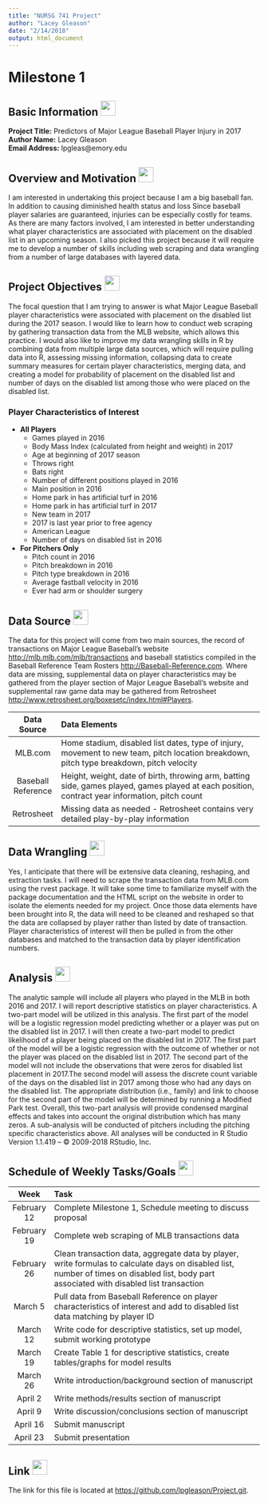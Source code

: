 ```yaml
---
title: "NURSG 741 Project"
author: "Lacey Gleason"
date: "2/14/2018"
output: html_document
---
```


# Milestone 1

## Basic Information ![](https://upload.wikimedia.org/wikipedia/en/1/1e/Baseball_%28crop%29.jpg){width=30px}  

**Project Title:** Predictors of Major League Baseball Player Injury in 2017   
**Author Name:** Lacey Gleason  
**Email Address:** lpgleas@emory.edu  

## Overview and Motivation ![](https://upload.wikimedia.org/wikipedia/en/1/1e/Baseball_%28crop%29.jpg){width=30px}    
I am interested in undertaking this project because I am a big baseball fan. In addition to causing diminished health status and loss Since baseball player salaries are guaranteed, injuries can be especially costly for teams. As there are many factors involved, I am interested in better understanding what player characteristics are associated with placement on the disabled list in an upcoming season. I also picked this project because it will require me to develop a number of skills including web scraping and data wrangling from a number of large databases with layered data. 

## Project Objectives ![](https://upload.wikimedia.org/wikipedia/en/1/1e/Baseball_%28crop%29.jpg){width=30px}  
The focal question that I am trying to answer is what Major League Baseball player characteristics were associated with placement on the disabled list during the 2017 season. I would like to learn how to conduct web scraping by gathering transaction data from the MLB website, which allows this practice. I would also like to improve my data wrangling skills in R by combining data from multiple large data sources, which will require pulling data into R, assessing missing information, collapsing data to create summary measures for certain player characteristics, merging data, and creating a model for probability of placement on the disabled list and number of days on the disabled list among those who were placed on the disabled list.

### Player Characteristics of Interest

* **All Players**
    + Games played in 2016
    + Body Mass Index (calculated from height and weight) in 2017
    + Age at beginning of 2017 season
    + Throws right
    + Bats right
    + Number of different positions played in 2016
    + Main position in 2016
    + Home park in has artificial turf in 2016
    + Home park in has artificial turf in 2017
    + New team in 2017
    + 2017 is last year prior to free agency
    + American League
    + Number of days on disabled list in 2016  

* **For Pitchers Only**
    + Pitch count in 2016
    + Pitch breakdown in 2016
    + Pitch type breakdown in 2016
    + Average fastball velocity in 2016
    + Ever had arm or shoulder surgery

## Data Source ![](https://upload.wikimedia.org/wikipedia/en/1/1e/Baseball_%28crop%29.jpg){width=30px}  
The data for this project will come from two main sources, the record of transactions on Major League Baseball's website <http://mlb.mlb.com/mlb/transactions> and baseball statistics compiled in the Baseball Reference Team Rosters <http://Baseball-Reference.com>. Where data are missing, supplemental data on player characteristics may be gathered from the player section of Major League Baseball's website and supplemental raw game data may be gathered from Retrosheet <http://www.retrosheet.org/boxesetc/index.html#Players>.

| Data Source | Data Elements                                                               |
|:-----------:|:----------------------------------------------------------------------------|
| MLB.com     | Home stadium, disabled list dates, type of injury, movement to new team, pitch location breakdown, pitch type breakdown, pitch velocity |
| Baseball Reference | Height, weight, date of birth, throwing arm, batting side, games played, games played at each position, contract year information, pitch count |
| Retrosheet  | Missing data as needed - Retrosheet contains very detailed play-by-play information |

## Data Wrangling ![](https://upload.wikimedia.org/wikipedia/en/1/1e/Baseball_%28crop%29.jpg){width=30px}  
Yes, I anticipate that there will be extensive data cleaning, reshaping, and extraction tasks. I will need to scrape the transaction data from MLB.com using the rvest package. It will take some time to familiarize myself with the package documentation and the HTML script on the website in order to isolate the elements needed for my project. Once those data elements have been brought into R, the data will need to be cleaned and reshaped so that the data are collapsed by player rather than listed by date of transaction. Player characteristics of interest will then be pulled in from the other databases and matched to the transaction data by player identification numbers.

## Analysis ![](https://upload.wikimedia.org/wikipedia/en/1/1e/Baseball_%28crop%29.jpg){width=30px}  
The analytic sample will include all players who played in the MLB in both 2016 and 2017. I will report descriptive statistics on player characteristics. A two-part model will be utilized in this analysis. The first part of the model will be a logistic regression model predicting whether or a player was put on the disabled list in 2017.  I will then create a two-part model to predict likelihood of a player being placed on the disabled list in 2017. The first part of the model will be a logistic regression with the outcome of whether or not the player was placed on the disabled list in 2017. The second part of the model will not include the observations that were zeros for disabled list placement in 2017.The second model will assess the discrete count variable of the days on the disabled list in 2017 among those who had any days on the disabled list. The appropriate distribution (i.e., family) and link to choose for the second part of the model will be determined by running a Modified Park test. Overall, this two-part analysis will provide condensed marginal effects and takes into account the original distribution which has many zeros. A sub-analysis will be conducted of pitchers including the pitching specific characteristics above. All analyses will be conducted in R Studio Version 1.1.419 – © 2009-2018 RStudio, Inc.

## Schedule of Weekly Tasks/Goals ![](https://upload.wikimedia.org/wikipedia/en/1/1e/Baseball_%28crop%29.jpg){width=30px}  
| Week        | Task                                                                        |
|:-----------:|:----------------------------------------------------------------------------|
| February 12 | Complete Milestone 1, Schedule meeting to discuss proposal |
| February 19 | Complete web scraping of MLB transactions data |
| February 26 | Clean transaction data, aggregate data by player, write formulas to calculate days on disabled list, number of times on disabled list, body part associated with disabled list transaction |
| March 5 | Pull data from Baseball Reference on player characteristics of interest and add to disabled list data matching by player ID |
| March 12 | Write code for descriptive statistics, set up model, submit working prototype |
| March 19 | Create Table 1 for descriptive statistics, create tables/graphs for model results |
| March 26 | Write introduction/background section of manuscript |
| April 2 | Write methods/results section of manuscript |
| April 9 | Write discussion/conclusions section of manuscript |
| April 16 | Submit manuscript |
| April 23 | Submit presentation | 

## Link ![](https://upload.wikimedia.org/wikipedia/en/1/1e/Baseball_%28crop%29.jpg){width=30px} 
The link for this file is located at <https://github.com/lpgleason/Project.git>.
